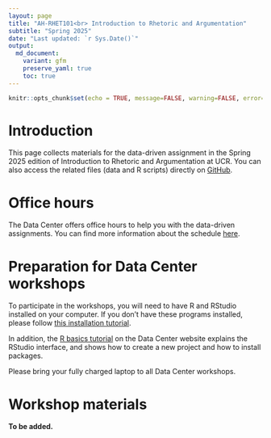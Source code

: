 ```yaml
---
layout: page
title: "AH-RHET101<br> Introduction to Rhetoric and Argumentation"
subtitle: "Spring 2025"
date: "Last updated: `r Sys.Date()`"
output:
  md_document:
    variant: gfm
    preserve_yaml: true
    toc: true
---
```


```r
knitr::opts_chunk$set(echo = TRUE, message=FALSE, warning=FALSE, error=FALSE)
```

# Introduction

This page collects materials for the data-driven assignment in the Spring 2025 edition of Introduction to Rhetoric and Argumentation at UCR.
You can also access the related files (data and R scripts) directly on [GitHub](https://github.com/ucrdatacenter/projects/tree/main/AH-RHET101/2025h1).

# Office hours

The Data Center offers office hours to help you with the data-driven assignments.
You can find more information about the schedule [here](../../contact).

# Preparation for Data Center workshops

To participate in the workshops, you will need to have R and RStudio installed on your computer. 
If you don’t have these programs installed, please follow [this installation tutorial](../../tutorials/r_install).

In addition, the [R basics tutorial](../../../tutorials/r_basics) on the  Data Center website explains the RStudio interface, and shows how to create a new project and how to install packages.

Please bring your fully charged laptop to all Data Center workshops.

# Workshop materials

**To be added.**